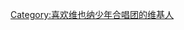 {{Userbox
  |border-c = black
  |border-s = 1
  |id-c     = black
  |id-s     = 12
  |id-fc    = #87cefa
  |info-c   = white
  |info-s   = 10
  |info-fc  = black
  |id       = Wiener Sängerknaben
  |info     = 这个用户喜欢'''[[维也纳少年合唱团|<span style="color:black;">维也纳少年合唱团</span>]]'''。
}}

[[Category:喜欢维也纳少年合唱团的维基人]]